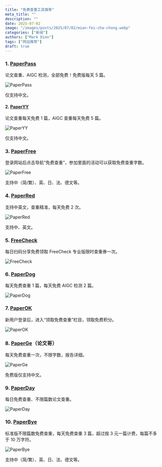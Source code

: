 ```yaml
---
title: "免费查重工具推荐"
meta_title: ""
description: ""
date: 2025-07-02
image: "/images/posts/2025/07/02/mian-fei-cha-chong.webp"
categories: ["新闻"]
authors: ["Mark Dinn"]
tags: ["网站推荐"]
draft: true
---
```


### 1. [**PaperPass**](https://www.paperpass.com/)

论文查重、AIGC 检测，全部免费！免费版每天 5 篇。

<Image
    src="/images/posts/2025/07/02/paperpass.webp"
    alt="PaperPass"
/>

<Notice type="note">仅支持中文。</Notice>

#### 2. [**PaperYY**](https://www.paperyy.com/)

论文查重每天免费 1 篇，AIGC 查重每天免费 5 篇。

<Image
    src="/images/posts/2025/07/02/paperyy.webp"
    alt="PaperYY"
/>

<Notice type="note">仅支持中文。</Notice>

### 3. [**PaperFree**](https://www.paperfree.cn/)

登录网站后点击导航“免费查重”，参加里面的活动可以获取免费查重字数。

<Image
    src="/images/posts/2025/07/02/paperfree.webp"
    alt="PaperFree"
/>

<Notice type="note">支持中（简/繁）、英、日、法、德文等。</Notice>

### 4. [**PaperRed**](https://www.paperred.com/)

支持中英文，查重精准，每天免费 2 次。

<Image
    src="/images/posts/2025/07/02/paperred.webp"
    alt="PaperRed"
/>

<Notice type="note">支持中、英文。</Notice>

### 5. [**FreeCheck**](https://www.freecheck.cn/)

每日扫码分享免费领取 FreeCheck 专业版限时查重券一次。

<Image
    src="/images/posts/2025/07/02/freecheck.webp"
    alt="FreeCheck"
/>

### 6. [**PaperDog**](https://www.paperdog.net/)

每天免费查重 1 篇，每天免费 AIGC 检测 2 篇。

<Image
    src="/images/posts/2025/07/02/paperdog.webp"
    alt="PaperDog"
/>

### 7. [**PaperOK**](http://www.paperok.com/)

新用户登录后，进入“领取免费查重”栏目，领取免费积分。

<Image
    src="/images/posts/2025/07/02/paperok.webp"
    alt="PaperOK"
/>

### 8. [**PaperGe**](https://www.paperge.com/)（论文哥）

每天免费查重一次，不限字数，报告详细。

<Image
    src="/images/posts/2025/07/02/paperge.webp"
    alt="PaperGe"
/>

<Notice type="note">免费版仅支持中文。</Notice>

### 9. [**PaperDay**](https://www.paperday.cn/)

每日免费查重、不限篇数论文查重。

<Image
    src="/images/posts/2025/07/02/paperday.webp"
    alt="PaperDay"
/>

### 10. [**PaperBye**](https://www.paperbye.com/)

标准版不限篇数免费查重，每天免费查重 3 篇，超过按 3 元一篇计费，每篇不多于 10 万字符。

<Image
    src="/images/posts/2025/07/02/paperbye.webp"
    alt="PaperBye"
/>

<Notice type="note">支持中（简/繁）、英、日、法、德文等。</Notice>